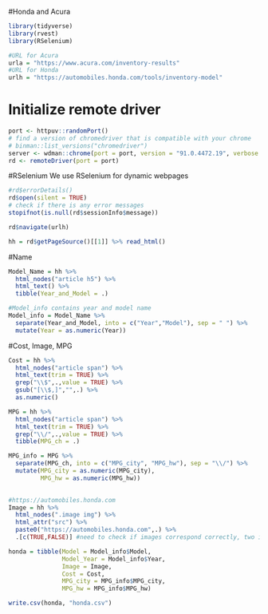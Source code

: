 #Honda and Acura
```r
library(tidyverse)
library(rvest)
library(RSelenium)
```

```r
#URL for Acura
urla = "https://www.acura.com/inventory-results"
#URL for Honda
urlh = "https://automobiles.honda.com/tools/inventory-model"
```

# Initialize remote driver
```r
port <- httpuv::randomPort()
# find a version of chromedriver that is compatible with your chrome
# binman::list_versions("chromedriver")
server <- wdman::chrome(port = port, version = "91.0.4472.19", verbose = FALSE)
rd <- remoteDriver(port = port)
```

#RSelenium
We use RSelenium for dynamic webpages
```r
#rd$errorDetails()
rd$open(silent = TRUE)
# check if there is any error messages
stopifnot(is.null(rd$sessionInfo$message))

rd$navigate(urlh)
```

```r
hh = rd$getPageSource()[[1]] %>% read_html()
```

#Name 
```r
Model_Name = hh %>%
  html_nodes("article h5") %>% 
  html_text() %>% 
  tibble(Year_and_Model = .)

#Model_info contains year and model name
Model_info = Model_Name %>% 
  separate(Year_and_Model, into = c("Year","Model"), sep = " ") %>% 
  mutate(Year = as.numeric(Year))


```

#Cost, Image, MPG
```r
Cost = hh %>% 
  html_nodes("article span") %>% 
  html_text(trim = TRUE) %>% 
  grep("\\$",.,value = TRUE) %>% 
  gsub("[\\$,]","",.) %>% 
  as.numeric()

MPG = hh %>% 
  html_nodes("article span") %>% 
  html_text(trim = TRUE) %>% 
  grep("\\/",.,value = TRUE) %>% 
  tibble(MPG_ch = .)

MPG_info = MPG %>%
  separate(MPG_ch, into = c("MPG_city", "MPG_hw"), sep = "\\/") %>% 
  mutate(MPG_city = as.numeric(MPG_city),
         MPG_hw = as.numeric(MPG_hw))
  

#https://automobiles.honda.com
Image = hh %>% 
  html_nodes(".image img") %>% 
  html_attr("src") %>% 
  paste0("https://automobiles.honda.com",.) %>% 
  .[c(TRUE,FALSE)] #need to check if images correspond correctly, two images per model extracted
```

```r
honda = tibble(Model = Model_info$Model,
               Model_Year = Model_info$Year,
               Image = Image,
               Cost = Cost,
               MPG_city = MPG_info$MPG_city,
               MPG_hw = MPG_info$MPG_hw)

write.csv(honda, "honda.csv")
```